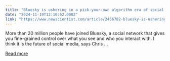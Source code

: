 ```yaml
---
title: "Bluesky is ushering in a pick-your-own algorithm era of social media"
date: "2024-11-19T12:10:52.000Z"
link: "https://www.newscientist.com/article/2456782-bluesky-is-ushering-in-a-pick-your-own-algorithm-era-of-social-media/?utm_campaign=RSS%7CNSNS&utm_source=NSNS&utm_medium=RSS&utm_content=technology"
---
```


More than 20 million people have joined Bluesky, a social network that gives you fine-grained control over what you see and who you interact with. I think it is the future of social media, says Chris ...

[Read more](https://www.newscientist.com/article/2456782-bluesky-is-ushering-in-a-pick-your-own-algorithm-era-of-social-media/?utm_campaign=RSS%7CNSNS&utm_source=NSNS&utm_medium=RSS&utm_content=technology)
